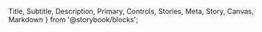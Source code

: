   Title, Subtitle, Description, Primary, Controls, Stories, Meta, Story, Canvas, Markdown
} from '@storybook/blocks';


<Meta name="Docs" of={ComponentStories} />

<Title />
<Subtitle />

## Overview
<Description />
<Primary />

## Parameters
<Controls />

## Slots

Inherits slots from [DtFormBase](?path=/docs/architecture-base-classes--docs#slots).

## Events

### `change`

**Event Detail:**
```json
{
  field: string,    // name attribute of field
  oldValue: string, // previous value before current change
  newValue: string, // updated value
}
```

## CSS Properties / Theming

Inherits custom properties from [DtFormBase](?path=/docs/architecture-base-classes--docs#css-properties).

| Custom Properties   | Default Value   |
|---------------------|-----------------|
| `--dt-multi-select-text-color` | `#0a0a0a`  |
| `--dt-multi-select-background-color` | `#fefefe`  |
| `--dt-multi-select-text-color` | `#0a0a0a`  |
| `--dt-multi-select-tag-border-color`  | `#c2e0ff`   |
| `--dt-multi-select-option-hover-background`  | `#f5f5f5`  |

| `--dt-form-border-color`| `#cacaca`   |
| `--dt-form-background-color`  | `#fff`  |
| `--dt-form-text-color` | `#000`  |

## Stories
<Stories title="" />
